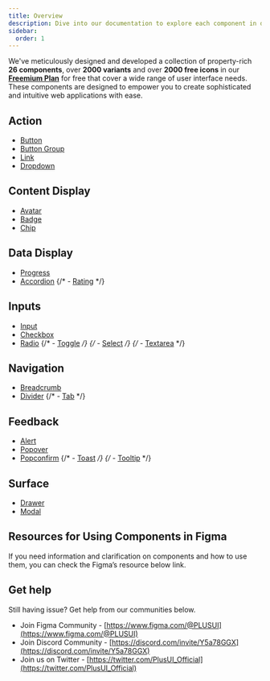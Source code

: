 ```yaml
---
title: Overview
description: Dive into our documentation to explore each component in detail, understand its features, and learn how to integrate them seamlessly into your projects.
sidebar:
  order: 1
---
```


We've meticulously designed and developed a collection of property-rich **26 components**, over **2000 variants** and over **2000 free icons** in our [**Freemium Plan**](/getting-started/component-list-and-plans) for free that cover a wide range of user interface needs. These components are designed to empower you to create sophisticated and intuitive web applications with ease.

## Action

- [Button](/components/button)
- [Button Group](/components/button-group)
- [Link](/components/link)
- [Dropdown](/components/dropdown)

## Content Display

- [Avatar](/components/avatar)
- [Badge](/components/badge)
- [Chip](/components/chip)

## Data Display

- [Progress](/components/progress)
- [Accordion](/components/accordion)
{/* - [Rating](/components/rating) */}

## Inputs

- [Input](/components/input)
- [Checkbox](/components/checkbox)
- [Radio](/components/radio)
{/* - [Toggle](/components/toggle) */}
{/* - [Select](/components/select) */}
{/* - [Textarea](/components/textarea) */}

## Navigation

- [Breadcrumb](/components/breadcrumb)
- [Divider](/components/divider)
{/* - [Tab](/components/tab) */}

## Feedback

- [Alert](/components/alert)
- [Popover](/components/popover)
- [Popconfirm](/components/popconfirm)
{/* - [Toast](/components/toast) */}
{/* - [Tooltip](/components/tooltip) */}

## Surface

- [Drawer](/components/drawer)
- [Modal](/components/modal)

## Resources for Using Components in Figma

If you need information and clarification on components and how to use them, you can check the Figma’s resource below link.

<EmbedContent url="https://www.youtube.com/watch?v=k74IrUNaJVk&ab_channel=Figma" />

<EmbedContent url="https://help.figma.com/hc/en-us/articles/5579474826519-Explore-component-properties" />

## Get help

Still having issue? Get help from our communities below.

- Join Figma Community - [https://www.figma.com/@PLUSUI](https://www.figma.com/@PLUSUI)
- Join Discord Community - [https://discord.com/invite/Y5a78GGX](https://discord.com/invite/Y5a78GGX)
- Join us on Twitter - [https://twitter.com/PlusUI_Official](https://twitter.com/PlusUI_Official)
